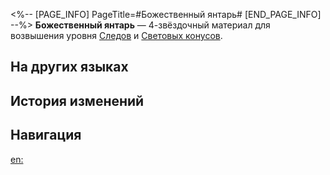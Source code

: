 <%-- [PAGE_INFO]
PageTitle=#Божественный янтарь#
[END_PAGE_INFO] --%>
{{Предмет Инфобокс
|id          = 110213
|Изображение = Предмет Божественный янтарь.png
|Тип         = Материал Следов
|Тип2        = Материал возвышения Светового конуса
|Инвентарь   = Материалы улучшения
|Редкость    = 4
|Эффект      = 
|Описание    = Янтарь, что опадает с тела Повелителя Янтаря, когда тот взмахивает молотом. Можно использовать для значительного повышения Следов персонажей {{Цвет|Выделенный|Сохранения}}.
|Источник1   = [[Чашелист (багровый): Бутон Сохранения (undefined)]]
|Источник2   = [[Универсальная машина для синтеза: Синтез материалов]]
|Источник3   = [[Универсальная машина для синтеза: Обмен материалов]]
}}
{{Описание|Пир-Пойнт отправляет за метеоритами множество охотников, но самые яркие из метеоритов покажутся лишь избранным.<br /><br />''«Это частица божественного тела Эона, пусть и малозначительная. Лишь избранные, прошедшие суровые испытания, и чья воля прочнее камня, смогут высвободить свет, застывший в янтаре».''}}
'''Божественный янтарь''' — 4-звёздочный материал для возвышения уровня [[Следы|Следов]] и [[Световые конусы|Световых конусов]].

==На других языках==
{{На других языках
|en   = Divine Amber
|zhs  = 神体琥珀
|zht  = 神體琥珀
|ja   = 聖なる琥珀
|ko   = 신성한 앰버
|es   = Ámbar divino
|fr   = Ambre divin
|ru   = Божественный янтарь
|th   = Divine Amber
|vi   = Hổ Phách Thần Thể
|de   = Himmlischer Bernstein
|id   = Divine Amber
|pt   = Âmbar Divino
}}

==История изменений==
{{История изменений|3.5}}

==Навигация==
{{Материалы улучшения Навбокс}}

[[en:]]